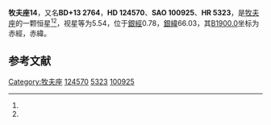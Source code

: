 {{Starbox begin
| name = 牧夫座14
}}
{{Starbox observe
| epoch = [[J2000.0|J2000.0]]
| constell = [[牧夫座|牧夫座]]<ref name=SIMBAD>{{cite web
 | url=http://simbad.u-strasbg.fr/simbad/sim-id?Ident=HR+5323
 | title=Pulsating variable Star
 | publisher=Centre de Données astronomiques de Strasbourg
 | work=SIMBAD
 | accessdate=2012-07-13
 | archive-date=2016-03-17
 | archive-url=https://web.archive.org/web/20160317195042/http://simbad.u-strasbg.fr/simbad/sim-id?Ident=HR+5323
 | dead-url=no
 }}</ref><ref name=DATA>{{cite web
 | url=http://vizier.u-strasbg.fr/viz-bin/VizieR-5?-out.add=.&-source=5050&-corr=PK=HR&-out.max=9999&HR=5323
 | title=VizieR Detailed Page
 | accessdate=2012-07-13
 | archive-date=2016-03-05
 | archive-url=https://web.archive.org/web/20160305060758/http://vizier.u-strasbg.fr/viz-bin/VizieR-5?-out.add=.&-source=5050&-corr=PK=HR&-out.max=9999&HR=5323
 | dead-url=no
 }}</ref>
| 星官 = 
| ra = {{RA|14|14|5.2}}<ref name=SIMBAD /><ref name=DATA />
| dec = {{DEC|+12|57|34}}<ref name=SIMBAD /><ref name=DATA />
| appmag_v = 5.54<ref name=SIMBAD /><ref name=DATA />
}}
{{Starbox character
| class = F6IV<ref name=SIMBAD /><ref name=DATA />
| b-v = 0.54<ref name=SIMBAD /><ref name=DATA />
| u-b = 0.09<ref name=SIMBAD /><ref name=DATA />
| r-i = <ref name=SIMBAD /><ref name=DATA />
| variable = 
}}
{{Starbox astrometry
| radial_v = 0.09
| prop_mo_ra = -39
| parallax = 0.022
| p_error = 
}}
{{Starbox catalog
| names =BD+13 2764，[[SAO星表|SAO]] 100925，[[HD星表|HD]] 124570，[[HR星表|HR]] 5323}}
{{Starbox reference |Simbad=HR+5323}}
{{Starbox end}}

'''牧夫座14'''，又名'''BD+13 2764'''，'''HD 124570'''、'''SAO 100925'''、'''HR 5323'''，是[[牧夫座|牧夫座]]的一颗恒星<ref name=SIMBAD /><ref name=DATA />，视星等为5.54，位于[[銀道座標系|銀經]]0.78，[[銀道座標系|銀緯]]66.03，其[[B1900.0|B1900.0]]坐标为赤經{{RA|14|9|16.5}}，赤緯{{DEC|+13|66.03|42}}。

== 参考文献 ==
{{reflist}}

{{star-stub}}

{{牧夫座恒星}}
{{星官|亢池|4|0}}
[[Category:牧夫座|Category:牧夫座]]
[[Category:HD和HDE天體|124570]]
[[Category:HR天體|5323]]
[[Category:SAO天體|100925]]